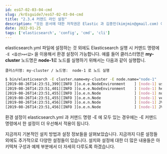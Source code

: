 ```yaml
---
id: esG7-02-03-04-cmd
slug: /krEsguide7/esG7-02-03-04-cmd
title: "2.3.4 커맨드 라인 설정"
description: "모든 문서에 대한 저작권은 Elastic 과 김종민(kimjmin@gmail.com) 에게 있으며 허가되지 않은 무단 복제나 배포 및 출판을 금지합니다. 본 문서의 내용 및 포함된 자료를 인용하고자 하는 경우 출처를 명시하고 게재된 주소를 김종민(kimjmin@gmail.com)에게 알려주시기 바랍니다."
date: 2022-01-25
tags: ['elasticsearch', 'config', 'cmd', 'cli']
---
```


elasticsearch.yml 파일에 설정하는 것 외에도 Elasticsearch 실행 시 커맨드 명령에 `-E <옵션>=<값>` 을 이용해서 환경 설정이 가능합니다. 예를 들어 클러스터명은 **my-cluster** 노드명은 **node-1**로 노드를 실행하기 위해서는 다음과 같이 실행합니.

`클러스터명: my-cluster / 노드명:  node-1 로 노드 실행`
```bash
$ bin/elasticsearch -E cluster.name=my-cluster -E node.name="node-1"
[2019-08-26T14:23:51,399][INFO ][o.e.e.NodeEnvironment    ] [node-1] using [1] data paths, mounts [[/ (/dev/disk1s1)]], net usable_space [88.9gb], net total_space [465.6gb], types [apfs]
[2019-08-26T14:23:51,401][INFO ][o.e.e.NodeEnvironment    ] [node-1] heap size [989.8mb], compressed ordinary object pointers [true]
[2019-08-26T14:23:51,455][INFO ][o.e.n.Node               ] [node-1] node name [node-1], node ID [RDBLYDInSxmMV1PEVit_pQ], cluster name [my-cluster]
[2019-08-26T14:23:51,455][INFO ][o.e.n.Node               ] [node-1] version[7.3.0], pid[50389], build[default/tar/de777fa/2019-07-24T18:30:11.767338Z], OS[Mac OS X/10.14.6/x86_64], JVM[Oracle Corporation/Java HotSpot(TM) 64-Bit Server VM/1.8.0_151/25.151-b12]
[2019-08-26T14:23:51,456][INFO ][o.e.n.Node               ] [node-1] JVM home [/Library/Java/JavaVirtualMachines/jdk1.8.0_151.jdk/Contents/Home/jre]
[2019-08-26T14:23:51,456][INFO ][o.e.n.Node               ] [node-1] JVM arguments [-Xms1g, -Xmx1g, -XX:+UseConcMarkSweepGC, -XX:CMSInitiatingOccupancyFraction=75, -XX:+UseCMSInitiatingOccupancyOnly, -Des.networkaddress.cache.ttl=60, -Des.networkaddress.cache.negative.ttl=10, -XX:+AlwaysPreTouch, -Xss1m, -Djava.awt.headless=true, -Dfile.encoding=UTF-8, -Djna.nosys=true, -XX:-OmitStackTraceInFastThrow, -Dio.netty.noUnsafe=true, -Dio.netty.noKeySetOptimization=true, -Dio.netty.recycler.maxCapacityPerThread=0, -Dlog4j.shutdownHookEnabled=false, -Dlog4j2.disable.jmx=true, -Djava.io.tmpdir=/var/folders/0d/m7m670h13pz3lvr9xjz07zk80000gn/T/elasticsearch-5549928559955731670, -XX:+HeapDumpOnOutOfMemoryError, -XX:HeapDumpPath=data, -XX:ErrorFile=logs/hs_err_pid%p.log, -XX:+PrintGCDetails, -XX:+PrintGCDateStamps, -XX:+PrintTenuringDistribution, -XX:+PrintGCApplicationStoppedTime, -Xloggc:logs/gc.log, -XX:+UseGCLogFileRotation, -XX:NumberOfGCLogFiles=32, -XX:GCLogFileSize=64m, -Dio.netty.allocator.type=unpooled, -XX:MaxDirectMemorySize=536870912, -Des.path.home=/Users/kimjmin/elastic/getStart/elasticsearch-7.3.0, -Des.path.conf=/Users/kimjmin/elastic/getStart/elasticsearch-7.3.0/config, -Des.distribution.flavor=default, -Des.distribution.type=tar, -Des.bundled_jdk=true]
```

<DocCallOut color="warning">
환경 설정이 elasticsearch.yml 과 커맨드 명령 -E 에 모두 있는 경우에는 -E 커맨드 명령에서 한 설정이 더 우선해서 적용이 됩니다.
</DocCallOut>

지금까지 기본적인 설치 방법과 설정 정보들을 살펴보았습니다. 지금까지 다룬 설정들 외에도 추가적으로 다양한 설정들이 있습니다. 설치와 설정에 대한 더 많은 내용들은 아키텍쳐 구성과 예제 부분에서 더 자세히 다루도록 하겠습니다.

